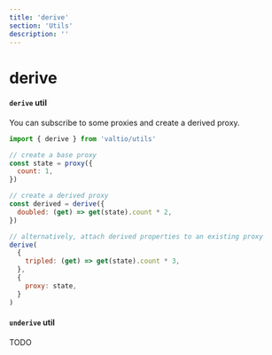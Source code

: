 ```yaml
---
title: 'derive'
section: 'Utils'
description: ''
---
```


# derive

#### `derive` util

You can subscribe to some proxies and create a derived proxy.

```js
import { derive } from 'valtio/utils'

// create a base proxy
const state = proxy({
  count: 1,
})

// create a derived proxy
const derived = derive({
  doubled: (get) => get(state).count * 2,
})

// alternatively, attach derived properties to an existing proxy
derive(
  {
    tripled: (get) => get(state).count * 3,
  },
  {
    proxy: state,
  }
)
```

#### `underive` util

TODO
